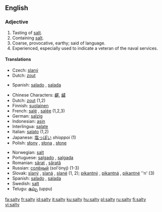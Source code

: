 ==English==

===Adjective===
{{en-adj|salti|er}}

# Tasting of [[salt]].
# Containing [[salt]].
# Coarse, provocative, earthy; said of language.
# Experienced, especially used to indicate a veteran of the naval services.

====Translations====
{{trans-top|tasting of salt}}
*Czech: [[slaný]] {{m}}
*Dutch: [[zout]]
{{trans-mid}}
*Spanish: [[salado]] {{m}}, [[salada]] {{f}}
{{trans-bottom}}
{{checktrans-top}}
*Chinese Characters: [[鹺]], [[鹾]]
*Dutch: [[zout]] (1,2)
*Finnish: [[suolainen]]
*French: [[salé]] {{m}}, [[salée]] {{f}} (1,2,3)
*German: [[salzig]]
*Indonesian: [[asin]]
*Interlingua: [[salate]]
*Italian: [[salato]] {{m}} (1,2)
*Japanese: [[塩っぽい]] ''shioppoi'' (1)
*Polish: [[słony]] {{m}}, [[słona]] {{f}}, [[słone]] {{n}}
{{trans-mid}}
*Norwegian: [[salt#Norwegian|salt]]
*Portuguese: [[salgado]] {{m}}, [[salgada]] {{f}}
*Romanian: [[sărat]] {{m}}, [[sărată]] {{f}}
*Russian: [[солёный]] (sol'ónyj)  (1-3)
*Slovak: [[slaný]] {{m}}, [[slaná]] {{f}}, [[slané]] {{n}} (1, 2); [[pikantný]] {{m}}, [[pikantná]] {{f}}, [[pikantné]] ''n' (3)
*Spanish: [[salado]] {{m}}, [[salada]] {{f}}
*Swedish: [[salt#Swedish|salt]]
*Telugu: [[ఉప్పు]] (uppu)
{{trans-bottom}}

[[fa:salty]]
[[fr:salty]]
[[id:salty]]
[[it:salty]]
[[ku:salty]]
[[hu:salty]]
[[pl:salty]]
[[ru:salty]]
[[fi:salty]]
[[vi:salty]]